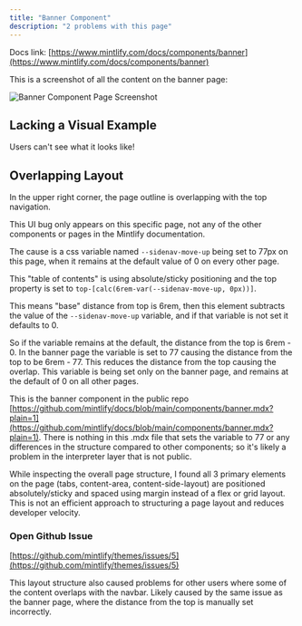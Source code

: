 ```yaml
---
title: "Banner Component"
description: "2 problems with this page"
---
```


Docs link: [https://www.mintlify.com/docs/components/banner](https://www.mintlify.com/docs/components/banner)

This is a screenshot of all the content on the banner page:

![Banner Component Page Screenshot](/images/banner-page.png)

## Lacking a Visual Example

Users can't see what it looks like!

## Overlapping Layout

In the upper right corner, the page outline is overlapping with the top navigation.

This UI bug only appears on this specific page, not any of the other components or pages in the Mintlify documentation.

The cause is a css variable named `--sidenav-move-up` being set to 77px on this page, when it remains at the default value of 0 on every other page.

This "table of contents" is using absolute/sticky positioning and the top property is set to `top-[calc(6rem-var(--sidenav-move-up, 0px))]`.

This means "base" distance from top is 6rem, then this element subtracts the value of the `--sidenav-move-up` variable, and if that variable is not set it defaults to 0.

So if the variable remains at the default, the distance from the top is 6rem - 0. In the banner page the variable is set to 77 causing the distance from the top to be 6rem - 77. This reduces the distance from the top causing the overlap. This variable is being set only on the banner page, and remains at the default of 0 on all other pages.

This is the banner component in the public repo [https://github.com/mintlify/docs/blob/main/components/banner.mdx?plain=1](https://github.com/mintlify/docs/blob/main/components/banner.mdx?plain=1). There is nothing in this .mdx file that sets the variable to 77 or any differences in the structure compared to other components; so it's likely a problem in the interpreter layer that is not public.

While inspecting the overall page structure, I found all 3 primary elements on the page (tabs, content-area, content-side-layout) are positioned absolutely/sticky and spaced using margin instead of a flex or grid layout. This is not an efficient approach to structuring a page layout and reduces developer velocity.

### Open Github Issue

[https://github.com/mintlify/themes/issues/5](https://github.com/mintlify/themes/issues/5)

This layout structure also caused problems for other users where some of the content overlaps with the navbar. Likely caused by the same issue as the banner page, where the distance from the top is manually set incorrectly.
